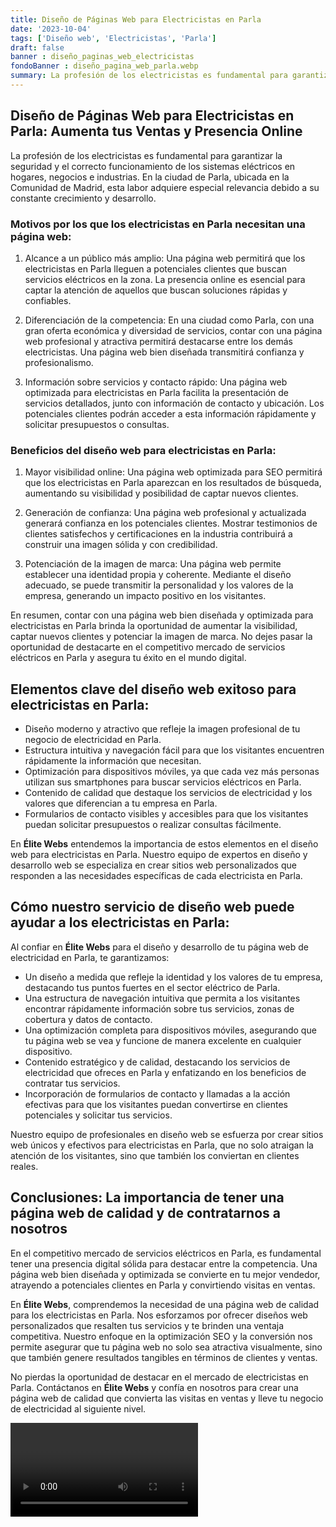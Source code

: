```yaml
---
title: Diseño de Páginas Web para Electricistas en Parla
date: '2023-10-04'
tags: ['Diseño web', 'Electricistas', 'Parla']
draft: false
banner : diseño_paginas_web_electricistas
fondoBanner : diseño_pagina_web_parla.webp
summary: La profesión de los electricistas es fundamental para garantizar la seguridad y el correcto funcionamiento de los sistemas eléctricos en hogares, negocios e industrias. En la ciudad de Parla, ubicada en la Comunidad de Madrid, esta labor adquiere especial relevancia debido a su constante crecimiento y desarrollo.
---
```


## Diseño de Páginas Web para Electricistas en Parla: Aumenta tus Ventas y Presencia Online

La profesión de los electricistas es fundamental para garantizar la seguridad y el correcto funcionamiento de los sistemas eléctricos en hogares, negocios e industrias. En la ciudad de Parla, ubicada en la Comunidad de Madrid, esta labor adquiere especial relevancia debido a su constante crecimiento y desarrollo.

### Motivos por los que los electricistas en Parla necesitan una página web:

1. Alcance a un público más amplio: Una página web permitirá que los electricistas en Parla lleguen a potenciales clientes que buscan servicios eléctricos en la zona. La presencia online es esencial para captar la atención de aquellos que buscan soluciones rápidas y confiables.

2. Diferenciación de la competencia: En una ciudad como Parla, con una gran oferta económica y diversidad de servicios, contar con una página web profesional y atractiva permitirá destacarse entre los demás electricistas. Una página web bien diseñada transmitirá confianza y profesionalismo.

3. Información sobre servicios y contacto rápido: Una página web optimizada para electricistas en Parla facilita la presentación de servicios detallados, junto con información de contacto y ubicación. Los potenciales clientes podrán acceder a esta información rápidamente y solicitar presupuestos o consultas.

### Beneficios del diseño web para electricistas en Parla:

1. Mayor visibilidad online: Una página web optimizada para SEO permitirá que los electricistas en Parla aparezcan en los resultados de búsqueda, aumentando su visibilidad y posibilidad de captar nuevos clientes.

2. Generación de confianza: Una página web profesional y actualizada generará confianza en los potenciales clientes. Mostrar testimonios de clientes satisfechos y certificaciones en la industria contribuirá a construir una imagen sólida y con credibilidad.

3. Potenciación de la imagen de marca: Una página web permite establecer una identidad propia y coherente. Mediante el diseño adecuado, se puede transmitir la personalidad y los valores de la empresa, generando un impacto positivo en los visitantes.

En resumen, contar con una página web bien diseñada y optimizada para electricistas en Parla brinda la oportunidad de aumentar la visibilidad, captar nuevos clientes y potenciar la imagen de marca. No dejes pasar la oportunidad de destacarte en el competitivo mercado de servicios eléctricos en Parla y asegura tu éxito en el mundo digital.

<GifSeo />

<Cta />

## Elementos clave del diseño web exitoso para electricistas en Parla:

- Diseño moderno y atractivo que refleje la imagen profesional de tu negocio de electricidad en Parla.
- Estructura intuitiva y navegación fácil para que los visitantes encuentren rápidamente la información que necesitan.
- Optimización para dispositivos móviles, ya que cada vez más personas utilizan sus smartphones para buscar servicios eléctricos en Parla.
- Contenido de calidad que destaque los servicios de electricidad y los valores que diferencian a tu empresa en Parla.
- Formularios de contacto visibles y accesibles para que los visitantes puedan solicitar presupuestos o realizar consultas fácilmente.

En **Élite Webs** entendemos la importancia de estos elementos en el diseño web para electricistas en Parla. Nuestro equipo de expertos en diseño y desarrollo web se especializa en crear sitios web personalizados que responden a las necesidades específicas de cada electricista en Parla.

## Cómo nuestro servicio de diseño web puede ayudar a los electricistas en Parla:

Al confiar en **Élite Webs** para el diseño y desarrollo de tu página web de electricidad en Parla, te garantizamos:

- Un diseño a medida que refleje la identidad y los valores de tu empresa, destacando tus puntos fuertes en el sector eléctrico de Parla.
- Una estructura de navegación intuitiva que permita a los visitantes encontrar rápidamente información sobre tus servicios, zonas de cobertura y datos de contacto.
- Una optimización completa para dispositivos móviles, asegurando que tu página web se vea y funcione de manera excelente en cualquier dispositivo.
- Contenido estratégico y de calidad, destacando los servicios de electricidad que ofreces en Parla y enfatizando en los beneficios de contratar tus servicios.
- Incorporación de formularios de contacto y llamadas a la acción efectivas para que los visitantes puedan convertirse en clientes potenciales y solicitar tus servicios.

Nuestro equipo de profesionales en diseño web se esfuerza por crear sitios web únicos y efectivos para electricistas en Parla, que no solo atraigan la atención de los visitantes, sino que también los conviertan en clientes reales.

## Conclusiones: La importancia de tener una página web de calidad y de contratarnos a nosotros

En el competitivo mercado de servicios eléctricos en Parla, es fundamental tener una presencia digital sólida para destacar entre la competencia. Una página web bien diseñada y optimizada se convierte en tu mejor vendedor, atrayendo a potenciales clientes en Parla y convirtiendo visitas en ventas.

En **Élite Webs**, comprendemos la necesidad de una página web de calidad para los electricistas en Parla. Nos esforzamos por ofrecer diseños web personalizados que resalten tus servicios y te brinden una ventaja competitiva. Nuestro enfoque en la optimización SEO y la conversión nos permite asegurar que tu página web no solo sea atractiva visualmente, sino que también genere resultados tangibles en términos de clientes y ventas.

No pierdas la oportunidad de destacar en el mercado de electricistas en Parla. Contáctanos en **Élite Webs** y confía en nosotros para crear una página web de calidad que convierta las visitas en ventas y lleve tu negocio de electricidad al siguiente nivel.

<Video />

<CtaBot job='Electricistas' city='Parla'/>

<Gmaps query='Parla+españa+maps' />